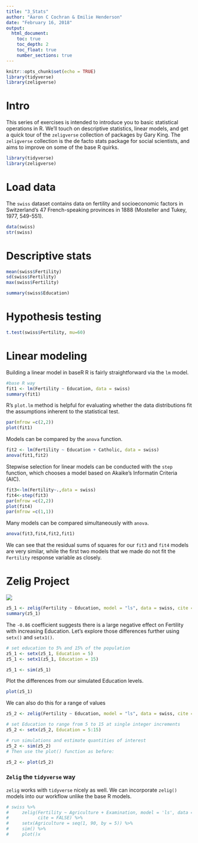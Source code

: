 ```yaml
---
title: "3_Stats"
author: "Aaron C Cochran & Emilie Henderson"
date: "February 16, 2018"
output: 
  html_document:
    toc: true
    toc_depth: 2
    toc_float: true
    number_sections: true
---
```


```r
knitr::opts_chunk$set(echo = TRUE)
library(tidyverse)
library(zeligverse)
```

# Intro

This series of exercises is intended to introduce you to basic statistical operations in R. We'll touch on descriptive statistics, linear models, and get a quick tour of the `zeligverse` collection of packages by Gary King. The `zeligverse` collection is the de facto stats package for social scientists, and aims to improve on some of the base R quirks. 

```r
library(tidyverse)
library(zeligverse)
```

# Load data

The `swiss` dataset contains data on fertility and socioeconomic factors in Switzerland’s 47 French-speaking provinces in 1888 (Mosteller and Tukey, 1977, 549-551).

```r
data(swiss)
str(swiss)
```

# Descriptive stats

```r
mean(swiss$Fertility)
sd(swiss$Fertility)
max(swiss$Fertility)

summary(swiss$Education)

```


# Hypothesis testing

```r
t.test(swiss$Fertility, mu=60)
```


# Linear modeling
Building a linear model in baseR R is fairly straightforward via the `lm` model. 
```r
#base R way
fit1 <- lm(Fertility ~ Education, data = swiss)
summary(fit1)
```

R's `plot.lm` method is helpful for evaluating whether the data distributions fit the assumptions inherent to the statistical test.

```r
par(mfrow =c(2,2))
plot(fit1)
```

Models can be compared by the `anova` function.

```r
fit2 <- lm(Fertility ~ Education + Catholic, data = swiss)
anova(fit1,fit2)
```

Stepwise selection for linear models can be conducted with the `step` function, which chooses a model based on Akaike's Informatin Criteria (AIC).

```r
fit3<-lm(Fertility~.,data = swiss)
fit4<-step(fit3)
par(mfrow =c(2,2))
plot(fit4)
par(mfrow =c(1,1))
```

Many models can be compared simultaneously with `anova`.
```r
anova(fit3,fit4,fit2,fit1)
```
We can see that the residual sums of squares for our `fit3` and `fit4` models are very similar, while the first two models that we made do not fit the `Fertility` response variable as closely.  


# Zelig Project

![](img/zelig1.png)

```r
z5_1 <- zelig(Fertility ~ Education, model = "ls", data = swiss, cite = FALSE)
summary(z5_1)

```

The `-0.86` coefficient suggests there is a large negative effect on Fertility with increasing Education. Let's explore those differences further using `setx()` and `setx1()`. 

```r
# set education to 5% and 15% of the population
z5_1 <- setx(z5_1, Education = 5) 
z5_1 <- setx1(z5_1, Education = 15)

z5_1 <- sim(z5_1)


```

Plot the differences from our simulated Education levels. 

```r
plot(z5_1)
```

We can also do this for a range of values

```r
z5_2 <- zelig(Fertility ~ Education, model = "ls", data = swiss, cite = FALSE)

# set Education to range from 5 to 15 at single integer increments
z5_2 <- setx(z5_2, Education = 5:15)

# run simulations and estimate quantities of interest
z5_2 <- sim(z5_2)
# Then use the plot() function as before:

z5_2 <- plot(z5_2)
```


### `Zelig` the `tidyverse` way

`zelig` works with `tidyverse` nicely as well. We can incorporate `zelig()` models into our workflow unlike the base R models. 


```r
# swiss %>% 
#     zelig(Fertility ~ Agriculture + Examination, model = 'ls', data = ., 
#           cite = FALSE) %>%
#     setx(Agriculture = seq(1, 90, by = 5)) %>%
#     sim() %>% 
#     plot()x
```


